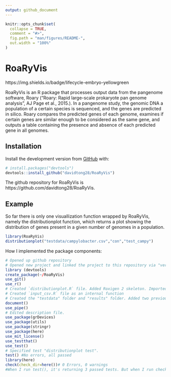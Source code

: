 ```yaml
---
output: github_document
---
```


<!-- README.md is generated from README.Rmd. Please edit that file -->

```r
knitr::opts_chunk$set(
  collapse = TRUE,
  comment = "#>",
  fig.path = "man/figures/README-",
  out.width = "100%"
)
```

# RoaRyVis

<!-- badges: start -->
https://img.shields.io/badge/lifecycle-embryo-yellowgreen
<!-- badges: end -->

RoaRyVis is an R package that processes output data from the pangenome software, Roary ("Roary: Rapid large-scale prokaryote pan genome analysis", AJ Page et al., 2015.). In a pangenome study, the genomic DNA a population of a certain species is sequenced, and the genes are predicted in silico. Roary compares the predicted genes of each genome, examines if certain genes are similar enough to be considered as the same gene, and outputs a table containing the presence and absence of each predicted gene in all genomes.

## Installation


Install the development version from [GitHub](https://github.com/) with:

``` r
# install.packages("devtools")
devtools::install_github("davidtong28/RoaRyVis")
```
The github repository for RoaRyVis is https://github.com/davidtong28/RoaRyVis.

## Example

So far there is only one visuallization function wrapped by RoaRyVis, namely the distributionplot function, which returns a plot showing the distribution of genes present in a given number of genomes in a population.

```r
library(RoaRyVis)
distributionplot("testdata/campylobacter.csv","con","test_campy")
```

How I implemented the package components:
``` r
# Opened up github repository
# Opened new project and linked the project to this repository via "version control"-"git"
library (devtools)
create_package(~/RoaRyVis)
use_git()
use_r()
# Created `distributionplot.R` file. Added Roxigen 2 skeleton. Imported dplyr and ggplot2 (since I will use these packages extensively, they will go to NAMESPACE after document(), and no "::" colons will be needed to call functions from them)
# Created `input_csv.R` file as an internal function
# Created the "testdata" folder and "results" folder. Added two previous test data in /testdata folder
document()
use_pipe()
# Edited description file.
use_package(grDevices)
use_package(utils)
use_package(stringr)
use_package(here)
use_mit_license()
use_testthat()
use_test()
# Specified test "distributionplot test".
test() #No errors, all passed
library(here)
check(check_dir=here())# 0 Errors, 0 warnings
#When I run test(), it's returning 3 passed tests. But when I run check(), it returns with errors because the here::here directory changed. Since I use the relative path of the input file as the first argument of distributionplot, the input file I use for my test is not found since the here director changed. To change the check() path, I used the `check_dir=here::here()` argument


```

